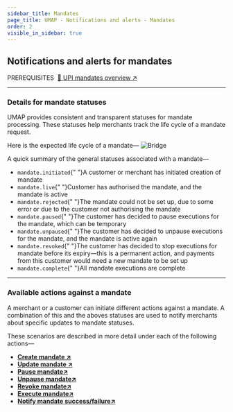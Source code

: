 ```yaml
---
sidebar_title: Mandates
page_title: UMAP - Notifications and alerts - Mandates
order: 2
visible_in_sidebar: true
---
```


## Notifications and alerts for mandates

<Text size="small" weight="600">
    PREREQUISITES&nbsp;
</Text>
<a href="/payments/umap/mandates" target="_self">🌟 UPI mandates overview ↗</a>

<hr class="primary" />

### Details for mandate statuses
UMAP provides consistent and transparent statuses for mandate processing. These statuses help merchants track the life cycle of a mandate request.

Here is the expected life cycle of a mandate—
<img
    src="https://storage.googleapis.com/strapi-assets/latest/mandate_base_diagram/mandate_base_diagram.svg"
    alt="Bridge"
/>

A quick summary of the general statuses associated with a mandate—
<Text>
    <ul>
        <li><code>mandate.initiated</code>{" "}A customer or merchant has initiated creation of mandate</li>
        <li><code>mandate.live</code>{" "}Customer has authorised the mandate, and the mandate is active</li>
        <li><code>mandate.rejected</code>{" "}The mandate could not be set up, due to some error or due to the customer not authorising the mandate</li>
        <li><code>mandate.paused</code>{" "}The customer has decided to pause executions for the mandate, which can be temporary</li>
        <li><code>mandate.unpaused</code>{" "}The customer has decided to unpause executions for the mandate, and the mandate is active again</li>
        <li><code>mandate.revoked</code>{" "}The customer has decided to stop executions for mandate before its expiry—this is a permanent action, and payments from this customer would need a new mandate to be set up</li>
        <li><code>mandate.complete</code>{" "}All mandate executions are complete</li>
    </ul>
</Text>

<hr class="primary" />

### Available actions against a mandate
A merchant or a customer can initiate different actions against a mandate. A combination of this and the aboves statuses are used to notify merchants about specific updates to mandate statuses. 

These scenarios are described in more detail under each of the following actions—
- **<a href="/payments/umap/notifications/mandates/create">Create mandate ↗</a>**
- **<a href="/payments/umap/notifications/mandates/update">Update mandate ↗</a>**
- **<a href="/payments/umap/notifications/mandates/pause">Pause mandate↗</a>**
- **<a href="/payments/umap/notifications/mandates/unpause">Unpause mandate↗</a>**
- **<a href="/payments/umap/notifications/mandates/revoke">Revoke mandate↗</a>**
- **<a href="/payments/umap/notifications/mandates/execute">Execute mandate↗</a>**
- **<a href="/payments/umap/notifications/mandates/notify">Notify mandate success/failure↗</a>**
